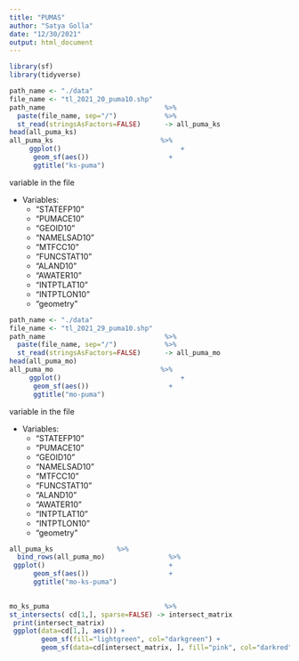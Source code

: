 ```yaml
---
title: "PUMAS"
author: "Satya Golla"
date: "12/30/2021"
output: html_document
---
```



```r
library(sf)
library(tidyverse)
```


```r
path_name <- "./data"
file_name <- "tl_2021_20_puma10.shp"
path_name                              %>%
  paste(file_name, sep="/")            %>%
  st_read(stringsAsFactors=FALSE)      -> all_puma_ks
head(all_puma_ks)
all_puma_ks                           %>%
     ggplot()                              +
      geom_sf(aes())                    +
      ggtitle("ks-puma")
```

variable in the file 

+ Variables:
  +   "STATEFP10"
  +   "PUMACE10"
  +   "GEOID10"
  +   "NAMELSAD10"
  +   "MTFCC10" 
  +   "FUNCSTAT10" 
  +   "ALAND10"
  +   "AWATER10"
  +   "INTPTLAT10"
  +   "INTPTLON10"
  +   "geometry"


```r
path_name <- "./data"
file_name <- "tl_2021_29_puma10.shp"
path_name                              %>%
  paste(file_name, sep="/")            %>%
  st_read(stringsAsFactors=FALSE)      -> all_puma_mo
head(all_puma_mo)
all_puma_mo                           %>%
     ggplot()                              +
      geom_sf(aes())                    +
      ggtitle("mo-puma")
```


variable in the file 

+ Variables:
  +   "STATEFP10"
  +   "PUMACE10"
  +   "GEOID10"
  +   "NAMELSAD10"
  +   "MTFCC10" 
  +   "FUNCSTAT10" 
  +   "ALAND10"
  +   "AWATER10"
  +   "INTPTLAT10"
  +   "INTPTLON10"
  +   "geometry"

```r
all_puma_ks                %>%
  bind_rows(all_puma_mo)                %>%
 ggplot()                               +
      geom_sf(aes())                    +
      ggtitle("mo-ks-puma")  
  
```

```r
mo_ks_puma                             %>%
st_intersects( cd[1,], sparse=FALSE) -> intersect_matrix
 print(intersect_matrix)
 ggplot(data=cd[1,], aes()) +
        geom_sf(fill="lightgreen", col="darkgreen") +
        geom_sf(data=cd[intersect_matrix, ], fill="pink", col="darkred") 
```

